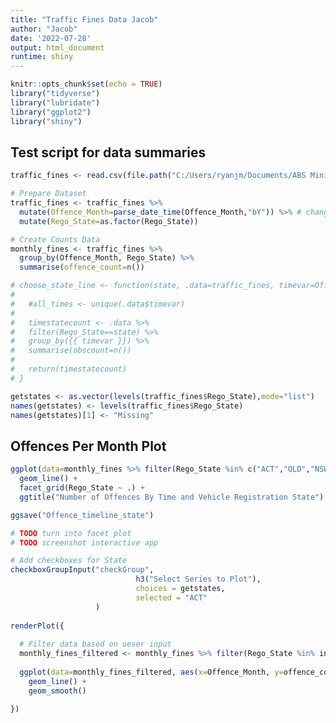 ```yaml
---
title: "Traffic Fines Data Jacob"
author: "Jacob"
date: '2022-07-28'
output: html_document
runtime: shiny
---
```


```r
knitr::opts_chunk$set(echo = TRUE)
library("tidyverse")
library("lubridate")
library("ggplot2")
library("shiny")
```

## Test script for data summaries

```r
traffic_fines <- read.csv(file.path("C:/Users/ryanjm/Documents/ABS Mini Hackathon 2022/Traffic_camera_offences_and_fines.csv"))

# Prepare Dataset
traffic_fines <- traffic_fines %>%
  mutate(Offence_Month=parse_date_time(Offence_Month,"bY")) %>% # change Month to date format
  mutate(Rego_State=as.factor(Rego_State))

# Create Counts Data
monthly_fines <- traffic_fines %>%
  group_by(Offence_Month, Rego_State) %>%
  summarise(offence_count=n())

# choose_state_line <- function(state, .data=traffic_fines, timevar=Offence_Month){
#   
#   #all_times <- unique(.data$timevar)
# 
#   timestatecount <- .data %>%
#   filter(Rego_State==state) %>%
#   group_by({{ timevar }}) %>%
#   summarise(obscount=n())
#   
#   return(timestatecount)
# }

getstates <- as.vector(levels(traffic_fines$Rego_State),mode="list")
names(getstates) <- levels(traffic_fines$Rego_State)
names(getstates)[1] <- "Missing"
```

## Offences Per Month Plot

```r
ggplot(data=monthly_fines %>% filter(Rego_State %in% c("ACT","QLD","NSW","WA","NT")), aes(x=Offence_Month, y=offence_count) ) +
  geom_line() +
  facet_grid(Rego_State ~ .) +
  ggtitle("Number of Offences By Time and Vehicle Registration State") + xlab("Time") + ylab("Offence Count")

ggsave("Offence_timeline_state")

```

```r
# TODO turn into facet plot
# TODO screenshot interactive app

# Add checkboxes for State
checkboxGroupInput("checkGroup", 
                            h3("Select Series to Plot"), 
                            choices = getstates,
                            selected = "ACT"
                   )
  
renderPlot({
  
  # Filter data based on ueser input
  monthly_fines_filtered <- monthly_fines %>% filter(Rego_State %in% input$checkGroup)
  
  ggplot(data=monthly_fines_filtered, aes(x=Offence_Month, y=offence_count, col=Rego_State) ) +
    geom_line() +
    geom_smooth() 

})

```

